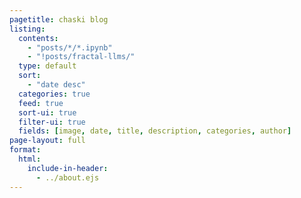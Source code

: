 ```yaml
---
pagetitle: chaski blog
listing:
  contents: 
    - "posts/*/*.ipynb"
    - "!posts/fractal-llms/"
  type: default
  sort:
    - "date desc"
  categories: true
  feed: true
  sort-ui: true
  filter-ui: true
  fields: [image, date, title, description, categories, author]
page-layout: full
format:
  html:
    include-in-header: 
      - ../about.ejs
---
```

